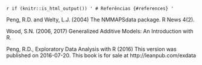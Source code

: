 `r if (knitr::is_html_output()) '
# Referências {#references}
'`

Peng, R.D. and Welty, L.J. (2004) The NMMAPSdata package. R News 4(2).

Wood, S.N. (2006, 2017) Generalized Additive Models: An Introduction with R.

Peng, R.D., Exploratory Data Analysis with R (2016) This version was published on 2016-07-20. This book is for sale at http://leanpub.com/exdata

